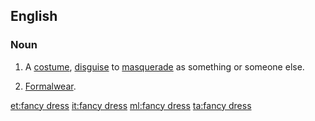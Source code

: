 ==English==

===Noun===
{{en-noun|head=[[fancy]] [[dress]]|-|es}}

# {{context|UK}} A [[costume]], [[disguise]] to [[masquerade]] as something or someone else.
# {{context|uncountable}} [[formalwear|Formalwear]].

[[et:fancy dress]]
[[it:fancy dress]]
[[ml:fancy dress]]
[[ta:fancy dress]]